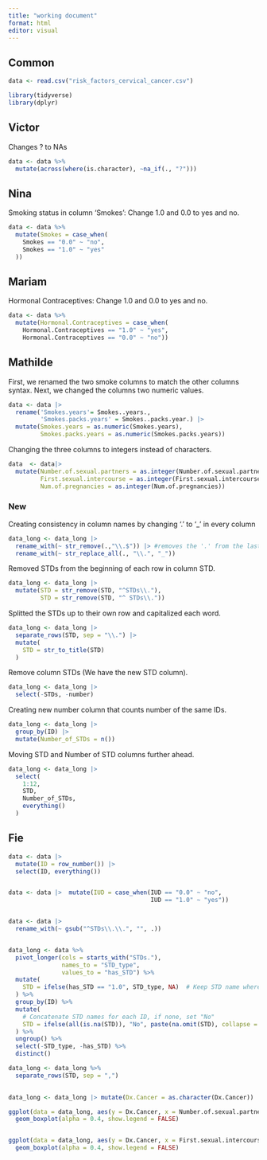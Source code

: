 ```yaml
---
title: "working document"
format: html
editor: visual
---
```


## Common

```r
data <- read.csv("risk_factors_cervical_cancer.csv")
```

```r
library(tidyverse)
library(dplyr)
```

## Victor

Changes ? to NAs

```r
data <- data %>%
  mutate(across(where(is.character), ~na_if(., "?")))
```

## Nina

Smoking status in column 'Smokes': Change 1.0 and 0.0 to yes and no.

```r
data <- data %>%
  mutate(Smokes = case_when(
    Smokes == "0.0" ~ "no",
    Smokes == "1.0" ~ "yes"
  ))
```

## Mariam

Hormonal Contraceptives: Change 1.0 and 0.0 to yes and no.

```r
data <- data %>%
  mutate(Hormonal.Contraceptives = case_when(
    Hormonal.Contraceptives == "1.0" ~ "yes",
    Hormonal.Contraceptives == "0.0" ~ "no"))
```

## Mathilde

First, we renamed the two smoke columns to match the other columns syntax. Next, we changed the columns two numeric values.

```r
data <- data |> 
  rename('Smokes.years'= Smokes..years.,
         'Smokes.packs.years' = Smokes..packs.year.) |> 
  mutate(Smokes.years = as.numeric(Smokes.years),
         Smokes.packs.years = as.numeric(Smokes.packs.years))
```

Changing the three columns to integers instead of characters.

```r
data  <- data|> 
  mutate(Number.of.sexual.partners = as.integer(Number.of.sexual.partners),
         First.sexual.intercourse = as.integer(First.sexual.intercourse),
         Num.of.pregnancies = as.integer(Num.of.pregnancies))
```

### New

Creating consistency in column names by changing '.' to '\_' in every column

```r
data_long <- data_long |> 
  rename_with(~ str_remove(.,"\\.$")) |> #removes the '.' from the last word in columns
  rename_with(~ str_replace_all(., "\\.", "_"))
```

Removed STDs from the beginning of each row in column STD.

```r
data_long <- data_long |> 
  mutate(STD = str_remove(STD, "^STDs\\."),
         STD = str_remove(STD, "^ STDs\\."))
```

Splitted the STDs up to their own row and capitalized each word.

```r
data_long <- data_long |> 
  separate_rows(STD, sep = "\\.") |>             
  mutate(
    STD = str_to_title(STD)                      
  )
```

Remove column STDs (We have the new STD column).

```r
data_long <- data_long |> 
  select(-STDs, -number) 
```

Creating new number column that counts number of the same IDs.

```r
data_long <- data_long |> 
  group_by(ID) |> 
  mutate(Number_of_STDs = n()) 
```

Moving STD and Number of STD columns further ahead.

```r
data_long <- data_long |> 
  select(
    1:12,               
    STD,                
    Number_of_STDs,      
    everything()        
  )
```

## Fie

```r
data <- data |> 
  mutate(ID = row_number()) |> 
  select(ID, everything())


data <- data |>  mutate(IUD = case_when(IUD == "0.0" ~ "no",
                                        IUD == "1.0" ~ "yes"))


data <- data |> 
  rename_with(~ gsub("^STDs\\.\\.", "", .))


data_long <- data %>%
  pivot_longer(cols = starts_with("STDs."), 
               names_to = "STD_type", 
               values_to = "has_STD") %>%
  mutate(
    STD = ifelse(has_STD == "1.0", STD_type, NA)  # Keep STD name where 1 is present
  ) %>%
  group_by(ID) %>%
  mutate(
    # Concatenate STD names for each ID, if none, set "No"
    STD = ifelse(all(is.na(STD)), "No", paste(na.omit(STD), collapse = ", "))
  ) %>%
  ungroup() %>%
  select(-STD_type, -has_STD) %>%
  distinct()

data_long <- data_long %>%
  separate_rows(STD, sep = ",")
  
```

```r

data_long <- data_long |> mutate(Dx.Cancer = as.character(Dx.Cancer))

ggplot(data = data_long, aes(y = Dx.Cancer, x = Number.of.sexual.partners, fill = Dx.Cancer)) +
  geom_boxplot(alpha = 0.4, show.legend = FALSE)


ggplot(data = data_long, aes(y = Dx.Cancer, x = First.sexual.intercourse, fill = Dx.Cancer)) +
  geom_boxplot(alpha = 0.4, show.legend = FALSE)
```
